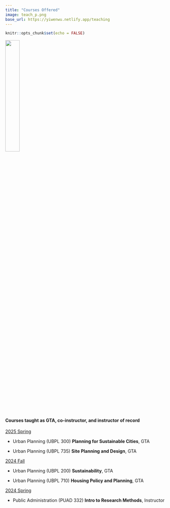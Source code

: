 ```yaml
---
title: "Courses Offered"
image: teach_p.png
base_url: https://yiwenwu.netlify.app/teaching
---
```


```r
knitr::opts_chunk$set(echo = FALSE)

```

![](teach_p.png){width=30%}

#### Courses taught as GTA, co-instructor, and instructor of record

<u>2025 Spring</u>

- Urban Planning (UBPL 300) **Planning for Sustainable Cities**, GTA

- Urban Planning (UBPL 735) **Site Planning and Design**, GTA

<u>2024 Fall</u>

- Urban Planning (UBPL 200) **Sustainability**, GTA

- Urban Planning (UBPL 710) **Housing Policy and Planning**, GTA

<u>2024 Spring</u>

- Public Administration (PUAD 332) **Intro to Research Methods**, Instructor







